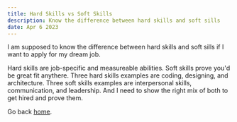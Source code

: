 ```yaml
---
title: Hard Skills vs Soft Skills
description: Know the difference between hard skills and soft sills
date: Apr 6 2023
---
```


I am supposed to know the difference between hard skills and soft sills if I want to apply for my dream job.

Hard skills are job-specific and measureable abilities. Soft skills prove you'd be great fit anythere. 
Three hard skills examples are coding, designing, and architecture. 
Three soft skills examples are interpersonal skills, communication, and leadership.
And I need to show the right mix of both to get hired and prove them.


Go back [home](/).